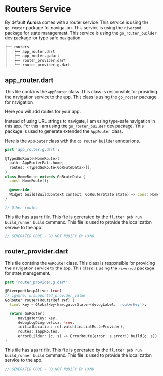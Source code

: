 # Routers Service

By default **Aurora** comes with a router service. This service is using the `go_router` package for navigation. This service is using the `riverpod` package for state management. This service is using the `go_router_builder` dev package for type-safe navigation.

```bash
├── routers
│   ├── app_router.dart
│   ├── app_router.g.dart
│   ├── router_provider.dart
│   └── router_provider.g.dart
```

## app_router.dart

This file contains the `AppRouter` class. This class is responsible for providing the navigation service to the app. This class is using the `go_router` package for navigation.


<Callout type="info">Here you will add routes for your app.</Callout>

Instead of using URL strings to navigate, I am using type-safe navigation in this app. For this I am using the `go_router_builder` dev package. This package is used to generate extended the `AppRouter` class.

Here is the `AppRouter` class with the `go_router_builder` annotations.

```dart filename="services/routers/app_router.dart"
part 'app_router.g.dart';

@TypedGoRoute<HomeRoute>(
  path: AppRouterPath.home,
  routes: <TypedGoRoute<GoRouteData>>[],
)
class HomeRoute extends GoRouteData {
  const HomeRoute();

  @override
  Widget build(BuildContext context, GoRouterState state) => const HomePage();
}

// Other routes

```

This file has a `part` file. This file is generated by the `flutter pub run build_runner build` command. This file is used to provide the localization service to the app.

```dart filename="services/routers/app_router.g.dart"
// GENERATED CODE - DO NOT MODIFY BY HAND
```

## router_provider.dart

This file contains the `GoRouter` class. This class is responsible for providing the navigation service to the app. This class is using the `riverpod` package for state management.

```dart filename="services/routers/router_provider.dart"
part 'router_provider.g.dart';

@Riverpod(keepAlive: true)
// ignore: unsupported_provider_value
GoRouter router(RouterRef ref) {
  final key = GlobalKey<NavigatorState>(debugLabel: 'routerKey');

  return GoRouter(
      navigatorKey: key,
      debugLogDiagnostics: true,
      initialLocation: ref.watch(initialRouteProvider),
      routes: $appRoutes,
      errorBuilder: (c, s) => ErrorRoute(error: s.error!).build(c, s));
}

```

This file has a `part` file. This file is generated by the `flutter pub run build_runner build` command. This file is used to provide the localization service to the app.

```dart filename="services/routers/router_provider.g.dart"
// GENERATED CODE - DO NOT MODIFY BY HAND
```
